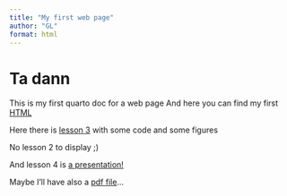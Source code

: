 ```yaml
---
title: "My first web page"
author: "GL"
format: html
---
```


# Ta dann 

This is my first quarto doc for a web page
And here you can find my first [HTML](L1-Quarto.html)

Here there is [lesson 3](L3-Quarto.html) with some code and some figures

::: {.callout-caution collapse="true"}

No lesson 2 to display ;)
:::

And lesson 4 is [a presentation!](L4-Quarto.html)

Maybe I'll have also a [pdf file](L5-Quarto.pdf)...